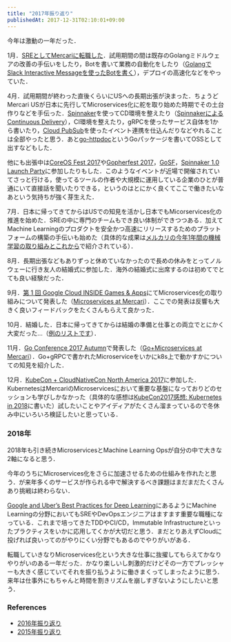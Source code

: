 ```yaml
---
title: "2017年振り返り"
publishedAt: 2017-12-31T02:10:01+09:00
---
```


今年は激動の一年だった．

1月．[SREとしてMercariに転職した](http://deeeet.com/writing/2017/02/13/mercari/)．試用期間の間は既存のGolangミドルウェアの改善の手伝いをしたり，Botを書いて業務の自動化をしたり（[GolangでSlack Interactive Messageを使ったBotを書く](http://tech.mercari.com/entry/2017/05/23/095500)），デプロイの高速化などをやっていた．

4月．試用期間が終わった直後くらいにUSへの長期出張が決まった．ちょうどMercari USが日本に先行してMicroservices化に舵を取り始めた時期でその土台作りなどを手伝った．[Spinnaker](https://www.spinnaker.io/)を使ってCD環境を整えたり（[SpinnakerによるContinuous Delivery](http://tech.mercari.com/entry/2017/08/21/092743)），CI環境を整えたり，gRPCを使ったサービス自体を1から書いたり，[Cloud PubSub](https://cloud.google.com/pubsub/)を使ったイベント連携を仕込んだりなどやれることは全部やったと思う．あと[go-httpdoc](https://github.com/mercari/go-httpdoc)というGoパッケージを書いてOSSとして出すなどもした．

他にも出張中は[CoreOS Fest 2017](https://coreos.com/fest/)や[Gopherfest 2017](https://www.meetup.com/golangsf/events/238748981/?eventId=238748981)，[GoSF](https://www.meetup.com/golangsf/)，[Spinnaker 1.0 Launch Party](https://www.meetup.com/spinnaker/events/240613713/)に参加したりもした．このようなイベントが近場で開催されていてさっと行ける，使ってるツールの作者や大規模に運用している企業のひとが普通にいて直接話を聞いたりできる，というのはとにかく良くてここで働きたいなあという気持ちが強く芽生えた．

7月．日本に帰ってきてからはUSでの知見を活かし日本でもMicorservices化の推進を始めた．SREの中に専門のチームもでき良い体制ができつつある．加えてMachine Learningのプロダクトを安全かつ高速にリリースするためのプラットフォームの構築の手伝いも始めた（具体的な成果は[メルカリの今年1年間の機械学習の取り組みとこれから](http://tech.mercari.com/entry/2017/12/02/093000)で紹介されている）．

8月．長期出張などもありずっと休めていなかったので長めの休みをとってノルウェーに行き友人の結婚式に参加した．海外の結婚式に出席するのは初めてでとても良い経験だった．

9月．[第 1 回 Google Cloud INSIDE Games & Apps](https://cloudplatform-jp.googleblog.com/2017/08/01-google-cloud-inside-games-and-apps.html)にてMicroservices化の取り組みについて発表した（[Microservices at Mercari](https://www.slideshare.net/GoogleCloudPlatformJP/microservices-at-mercari)）．ここでの発表は反響も大きく良いフィードバックをたくさんもらえて良かった．

10月．結婚した．日本に帰ってきてからは結婚の準備と仕事との両立でとにかく大変だった...（[例のリストです](http://amzn.asia/fkSUp0M)）．

11月．[Go Conference 2017 Autumn](https://gocon.connpass.com/event/66615/)で発表した（[Go+Microservices at Mercari](https://talks.godoc.org/github.com/tcnksm/talks/2017/11/gocon2017/gocon2017.slide#1)）．Go+gRPCで書かれたMicroserviceをいかにk8s上で動かすかについての知見を紹介した．

12月．[KubeCon + CloudNativeCon North America 2017](http://events17.linuxfoundation.org/events/kubecon-and-cloudnativecon-north-america)に参加した．KubernetesはMercariのMicroservicesにおいて重要な基盤になっておりどのセッションも学びしかなかった（具体的な感想は[KubeCon2017感想: Kubernetes in 2018](https://medium.com/@deeeet/kubecon2017%E6%84%9F%E6%83%B3-kubernetes-2018-7cf4280d435b)に書いた）試したいことやアイディアがたくさん溜まっているので冬休み中にいろいろ検証したいと思っている．


### 2018年

2018年も引き続きMicroservicesとMachine Learning Opsが自分の中で大きな2軸になると思う．

今年のうちにMicroservices化をさらに加速させるための仕組みを作れたと思う．が来年多くのサービスが作られる中で解決するべき課題はまだまだたくさんあり挑戦は終わらない．

[Google and Uber’s Best Practices for Deep Learning](https://medium.com/intuitionmachine/google-and-ubers-best-practices-for-deep-learning-58488a8899b6)にあるようにMachine Learningの分野においてもSREやDevOpsエンジニアはますます重要な職種になっている．これまで培ってきたTDDやCI/CD，Immutable Infrastructureといったプラクティスをいかに応用してくかが大切だと思う．まだとりあえずCloudに投げれば良いってのがやりにくい分野でもあるのでやりがいがある．

転職していきなりMicroservices化という大きな仕事に抜擢してもらえてかなりやりがいのある一年だった．かなり楽しいし刺激的だけどその一方でプレッシャーも大きく感じていてそれを振り払うように働きまくってしまったように思う．来年は仕事外にもちゃんと時間を割きリズムを崩しすぎないようにしたいと思う．

### References

- [2016年振り返り](http://deeeet.com/writing/2016/12/31/2016/)
- [2015年振り返り](http://deeeet.com/writing/2015/12/31/2015/)
